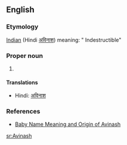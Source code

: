 ==English==

===Etymology===
[[Indian]] (Hindi [[अविनाश]])  meaning: " Indestructible"

===Proper noun===
{{en-proper noun}}

# {{given name|male|from=Hindi}}

====Translations====
* Hindi: [[अविनाश]]

===References===
* [http://www.mybaby-name.com/baby-name-full-detail/avinash/19203/1 Baby Name Meaning and Origin of Avinash]

{{anagrams:en/aahinsv}}
[[sr:Avinash]]